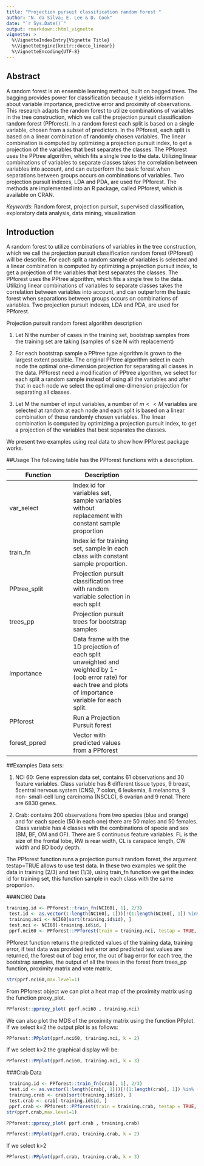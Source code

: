 ```yaml
---
title: "Projection pursuit classification random forest "
author: "N. da Silva; E. Lee & D. Cook"
date: "`r Sys.Date()`"
output: rmarkdown::html_vignette
vignette: >
  %\VignetteIndexEntry{Vignette Title}
  %\VignetteEngine{knitr::docco_linear}}
  %\VignetteEncoding{UTF-8}
---
```



## Abstract
A random forest is an ensemble learning method, built on bagged trees. The bagging provides power for classification because it yields information about variable importance, predictive error and proximity of observations. This research adapts the random forest to utilize combinations of variables in the tree construction, which we call the projection pursuit classification random forest (PPforest). In a random forest each split is based on a single variable, chosen from a subset of predictors. In the PPforest, each split is based on a linear combination of randomly chosen variables. The linear combination is computed by optimizing a projection pursuit index, to get a projection of the variables that best separates the classes. The PPforest uses the PPtree algorithm, which fits a single tree to the data. Utilizing linear combinations of variables to separate classes takes the correlation between variables into account, and can outperform the basic forest when separations between groups occurs on combinations of variables. Two projection pursuit indexes, LDA and PDA, are used for PPforest. The methods are implemented into an R package, called PPforest, which is available on CRAN. 

_Keywords_: Random forest, projection pursuit, supervised classification, exploratory data analysis, data mining, visualization


## Introduction

A random forest to utilize combinations of variables in the tree construction, which we call the projection pursuit classification random forest (PPforest) will be describe. For each split a random sample of variables is selected and a linear combination is computed by optimizing a projection pursuit index, to get a projection of the variables that best separates the classes. The PPforest uses the PPtree algorithm, which fits a single tree to the data. Utilizing linear combinations of variables to separate classes takes the correlation between variables into account, and can outperform the basic forest when separations between groups occurs on combinations of variables. Two projection pursuit indexes, LDA and PDA, are used for PPforest.

Projection pursuit random forest algorithm description

1. Let N the number of cases in the training set, bootstrap samples from the training set are taking (samples of size N with replacement)

2. For each bootstrap sample a PPtree type algorithm is grown to the largest extent possible. The original PPtree algorithm select in each node the optimal one-dimension projection for separating all classes in the data. PPforest need a modification of PPtree algorithm,  we select for each split a random sample instead of using all the variables and after that in each node we select the optimal one-dimension projection for separating all classes.

3. Let M the number of input variables, a number of $m<<M$ variables are selected at random at each node and each split is based on a linear combination of these randomly chosen variables. The linear combination is computed by optimizing a projection pursuit index, to get a projection of the variables that best separates the classes.

We present two examples using real data to show how PPforest package works.

##Usage
The following table has the PPforest functions with a description.

| Function |Description |
| ------ | ------ | -----: |
|  var_select  |Index id for variables set, sample variables without replacement with constant sample proportion |
|  train_fn |Index id for training set, sample in each class with constant sample proportion. |
|PPtree_split|Projection pursuit classification tree with random variable selection in each split|
|trees_pp| Projection pursuit trees for bootstrap samples|
|importance|Data frame with the 1D projection of each split unweighted and weighted by 1-(oob error rate) for each tree and plots of importance variable for each split.|
|PPforest|Run a Projection Pursuit forest|
|forest_ppred|Vector with predicted values from a PPforest|

##Examples
Data sets:

1. NCI 60: Gene expression data set, contains 61 observations and 30 feature variables. Class variable has 8 different tissue types, 9 breast, 5central nervous system (CNS), 7 colon, 6 leukemia, 8 melanoma, 9 non- small-cell lung carcinoma (NSCLC), 6 ovarian and 9 renal. There are 6830 genes.
 
2. Crab: contains 200 observations from two species (blue and orange) and for each specie (50 in each one) there are 50 males and 50 females. Class variable has 4 classes with the combinations of specie and sex (BM, BF, OM and OF). There are 5 continuous feature variables. 
FL is the size of the frontal lobe, RW is rear width, CL is carapace length, CW width and BD body depth.

The PPforest function runs a projection pursuit random forest, the argument testap=TRUE allows to use test data. In these two examples we split the data in training (2/3) and test (1/3),  using train_fn function we get the index id for training set, this function sample in each class with the same proportion.

###NCI60 Data
```r

training.id <- PPforest::train_fn(NCI60[, 1], 2/3)
 test.id <- as.vector(1:length(NCI60[, 1]))[!(1:length(NCI60[, 1]) %in% (sort(training.id$id)))]
 training.nci <- NCI60[sort(training.id$id), ]
 test.nci <- NCI60[-training.id$id, ]
 pprf.nci60 <- PPforest::PPforest(train = training.nci, testap = TRUE, test = test.nci, m = 500, size.p = .2, PPmethod = 'PDA', strata = TRUE, lambda=.7)

```

PPforest function returns the predicted values of the training data, training error,  if test data was provided test error and predicted test values are returned, the forest out of bag error, the out of bag error for each tree, the bootstrap samples, the output of all the trees in the forest from trees_pp function, proximity matrix and vote matrix.

```r
str(pprf.nci60,max.level=1)
```

From PPforest object we can plot a heat map of the proximity matrix using the function proxy_plot.

```r
PPforest::pproxy_plot( pprf.nci60 , training.nci)
```

We can also plot the MDS of the proximity matrix using the function PPplot.
If we select k=2 the output plot is as follows:

```r
PPforest::PPplot(pprf.nci60, training.nci, k = 2)
```
If we select k>2 the graphical display will be:

```r
PPforest::PPplot(pprf.nci60, training.nci, k = 3)
```

###Crab Data
```r
 training.id <- PPforest::train_fn(crab[, 1], 2/3)
 test.id <- as.vector(1:length(crab[, 1]))[!(1:length(crab[, 1]) %in% (sort(training.id$id)))]
 training.crab <- crab[sort(training.id$id), ]
 test.crab <- crab[-training.id$id, ]
 pprf.crab <- PPforest::PPforest(train = training.crab, testap = TRUE, test = test.crab, m = 500, size.p = .7, PPmethod = 'LDA', strata = TRUE)
str(pprf.crab,max.level=1)
```

```r
PPforest::pproxy_plot( pprf.crab , training.crab)
```

```r
PPforest::PPplot(pprf.crab, training.crab, k = 2)
```
If we select k>2 
```r
PPforest::PPplot(pprf.crab, training.crab, k = 3)
```


